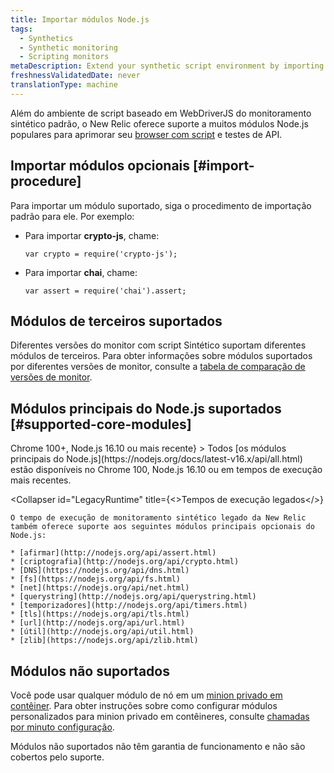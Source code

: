 ```yaml
---
title: Importar módulos Node.js
tags:
  - Synthetics
  - Synthetic monitoring
  - Scripting monitors
metaDescription: Extend your synthetic script environment by importing popular Node.js modules.
freshnessValidatedDate: never
translationType: machine
---
```


Além do ambiente de script baseado em WebDriverJS do monitoramento sintético padrão, o New Relic oferece suporte a muitos módulos Node.js populares para aprimorar seu [browser com script](/docs/synthetics/new-relic-synthetics/scripting-monitors/writing-scripted-browsers) e testes de API.

## Importar módulos opcionais [#import-procedure]

Para importar um módulo suportado, siga o procedimento de importação padrão para ele. Por exemplo:

* Para importar <DNT>**crypto-js**</DNT>, chame:

  ```
  var crypto = require('crypto-js');
  ```

* Para importar <DNT>**chai**</DNT>, chame:

  ```
  var assert = require('chai').assert;
  ```

## Módulos de terceiros suportados

Diferentes versões do monitor com script Sintético suportam diferentes módulos de terceiros. Para obter informações sobre módulos suportados por diferentes versões de monitor, consulte a [tabela de comparação de versões de monitor](/docs/synthetics/new-relic-synthetics/scripting-monitors/scripted-monitor-runtime-environment).

## Módulos principais do Node.js suportados [#supported-core-modules]

<CollapserGroup>
  <Collapser
    id="NewRuntime"
    title={<>Chrome 100+, Node.js 16.10 ou mais recente</>}
  >
    Todos [os módulos principais do Node.js](https://nodejs.org/docs/latest-v16.x/api/all.html) estão disponíveis no Chrome 100, Node.js 16.10 ou em tempos de execução mais recentes.
  </Collapser>

  <Collapser
    id="LegacyRuntime"
    title={<>Tempos de execução legados</>}
  >
    O tempo de execução de monitoramento sintético legado da New Relic também oferece suporte aos seguintes módulos principais opcionais do Node.js:

    * [afirmar](http://nodejs.org/api/assert.html)
    * [criptografia](http://nodejs.org/api/crypto.html)
    * [DNS](https://nodejs.org/api/dns.html)
    * [fs](https://nodejs.org/api/fs.html)
    * [net](https://nodejs.org/api/net.html)
    * [querystring](http://nodejs.org/api/querystring.html)
    * [temporizadores](http://nodejs.org/api/timers.html)
    * [tls](https://nodejs.org/api/tls.html)
    * [url](http://nodejs.org/api/url.html)
    * [útil](http://nodejs.org/api/util.html)
    * [zlib](https://nodejs.org/api/zlib.html)
  </Collapser>
</CollapserGroup>

## Módulos não suportados

Você pode usar qualquer módulo de nó em um [minion privado em contêiner](/docs/synthetics/new-relic-synthetics/private-locations/install-containerized-private-minions-cpms). Para obter instruções sobre como configurar módulos personalizados para minion privado em contêineres, consulte [chamadas por minuto configuração](/docs/synthetics/new-relic-synthetics/private-locations/containerized-private-minion-cpm-configuration#custom-modules).

Módulos não suportados não têm garantia de funcionamento e não são cobertos pelo suporte.